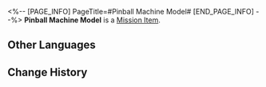 <%-- [PAGE_INFO]
PageTitle=#Pinball Machine Model#
[END_PAGE_INFO] --%>
{{Item Infobox
|id          = 140443
|image       = Item Pinball Machine Model.png{{subst:void|<!--$UPLOAD:<<SpriteOutput/ItemFigures/140443.png>-<Item Pinball Machine Model.png>-<Item Icons>>-->}}
|type        = Mission Item
|invCategory = Missions
|rarity      = 3
|effect      = 
|description = Pinball Machine Model.<br />A miniature version of the Soulglad Candyball launcher found throughout the Sweetdream Paradise.
}}
{{Description|''"What would happen if I put a candyball into Soulglad?"<br />"You can give it a try, but when the Bloodhound Family interrogates you, remember not to involve me in it."''}}
'''Pinball Machine Model''' is a [[Mission Item]].

==Other Languages==
{{Other Languages
|en   = Pinball Machine Model
|zhs  = 弹球机模型
|zht  = 彈珠機模型
|ja   = ピンボールマシンの模型
|ko   = 핀볼 머신 모형
|es   = Modelo de máquina de pinball
|fr   = Réplique de flipper
|ru   = Модель сферомёта
|th   = โมเดลแท่นยิงบอล
|vi   = Mô Hình Máy Bắn Bi
|de   = Flipperautomatenmodell
|id   = Model Mesin Pinball
|pt   = Modelo de Máquina de Pinball
}}

==Change History==
{{Change History|2.1}}